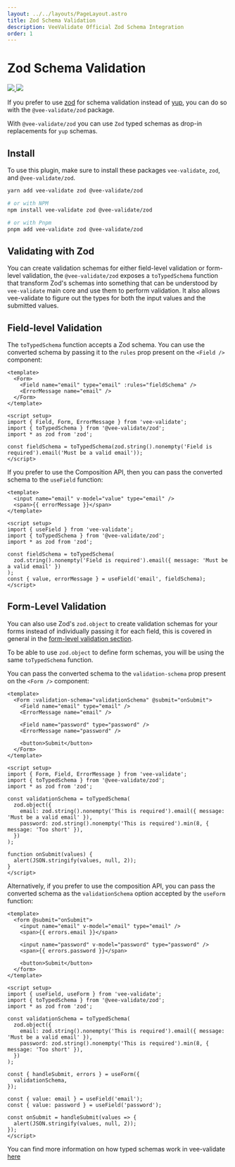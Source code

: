 ```yaml
---
layout: ../../layouts/PageLayout.astro
title: Zod Schema Validation
description: VeeValidate Official Zod Schema Integration
order: 1
---
```



# Zod Schema Validation

<div class="mb-10 w-full flex items-center justify-center">
  <a href="https://vee-validate.logaretm.com/v4/guide/global-validators" target="_blank">
    <img class="h-40" src="https://github.com/logaretm/vee-validate/raw/main/logo.png" />
  </a>

  <a class="ml-4" href="https://vee-validate.logaretm.com/v4/guide/global-validators" target="_blank">
    <img class="h-40" src="https://github.com/colinhacks/zod/raw/master/logo.svg" />
  </a>
</div>

If you prefer to use [zod](https://github.com/colinhacks/zod) for schema validation instead of [yup](https://github.com/jquense/yup), you can do so with the `@vee-validate/zod` package.

With `@vee-validate/zod` you can use `Zod` typed schemas as drop-in replacements for `yup` schemas.

## Install

To use this plugin, make sure to install these packages `vee-validate`, `zod`, and `@vee-validate/zod`.

```sh
yarn add vee-validate zod @vee-validate/zod

# or with NPM
npm install vee-validate zod @vee-validate/zod

# or with Pnpm
pnpm add vee-validate zod @vee-validate/zod
```

## Validating with Zod

You can create validation schemas for either field-level validation or form-level validation, the `@vee-validate/zod` exposes a `toTypedSchema` function that transform Zod's schemas into something that can be understood by `vee-validate` main core and use them to perform validation. It also allows vee-validate to figure out the types for both the input values and the submitted values.

## Field-level Validation

The `toTypedSchema` function accepts a Zod schema. You can use the converted schema by passing it to the `rules` prop present on the `<Field />` component:

```vue
<template>
  <Form>
    <Field name="email" type="email" :rules="fieldSchema" />
    <ErrorMessage name="email" />
  </Form>
</template>

<script setup>
import { Field, Form, ErrorMessage } from 'vee-validate';
import { toTypedSchema } from '@vee-validate/zod';
import * as zod from 'zod';

const fieldSchema = toTypedSchema(zod.string().nonempty('Field is required').email('Must be a valid email'));
</script>
```

If you prefer to use the Composition API, then you can pass the converted schema to the `useField` function:

```vue
<template>
  <input name="email" v-model="value" type="email" />
  <span>{{ errorMessage }}</span>
</template>

<script setup>
import { useField } from 'vee-validate';
import { toTypedSchema } from '@vee-validate/zod';
import * as zod from 'zod';

const fieldSchema = toTypedSchema(
  zod.string().nonempty('Field is required').email({ message: 'Must be a valid email' })
);
const { value, errorMessage } = useField('email', fieldSchema);
</script>
```

## Form-Level Validation

You can also use Zod's `zod.object` to create validation schemas for your forms instead of individually passing it for each field, this is covered in general in the [form-level validation section](/guide/components/validation).

To be able to use `zod.object` to define form schemas, you will be using the same `toTypedSchema` function.

You can pass the converted schema to the `validation-schema` prop present on the `<Form />` component:

```vue
<template>
  <Form :validation-schema="validationSchema" @submit="onSubmit">
    <Field name="email" type="email" />
    <ErrorMessage name="email" />

    <Field name="password" type="password" />
    <ErrorMessage name="password" />

    <button>Submit</button>
  </Form>
</template>

<script setup>
import { Form, Field, ErrorMessage } from 'vee-validate';
import { toTypedSchema } from '@vee-validate/zod';
import * as zod from 'zod';

const validationSchema = toTypedSchema(
  zod.object({
    email: zod.string().nonempty('This is required').email({ message: 'Must be a valid email' }),
    password: zod.string().nonempty('This is required').min(8, { message: 'Too short' }),
  })
);

function onSubmit(values) {
  alert(JSON.stringify(values, null, 2));
}
</script>
```

Alternatively, if you prefer to use the composition API, you can pass the converted schema as the `validationSchema` option accepted by the `useForm` function:

```vue
<template>
  <form @submit="onSubmit">
    <input name="email" v-model="email" type="email" />
    <span>{{ errors.email }}</span>

    <input name="password" v-model="password" type="password" />
    <span>{{ errors.password }}</span>

    <button>Submit</button>
  </form>
</template>

<script setup>
import { useField, useForm } from 'vee-validate';
import { toTypedSchema } from '@vee-validate/zod';
import * as zod from 'zod';

const validationSchema = toTypedSchema(
  zod.object({
    email: zod.string().nonempty('This is required').email({ message: 'Must be a valid email' }),
    password: zod.string().nonempty('This is required').min(8, { message: 'Too short' }),
  })
);

const { handleSubmit, errors } = useForm({
  validationSchema,
});

const { value: email } = useField('email');
const { value: password } = useField('password');

const onSubmit = handleSubmit(values => {
  alert(JSON.stringify(values, null, 2));
});
</script>
```

<DocTip title="TypeScript Form Values Inference">

You can find more information on how typed schemas work in vee-validate [here](/guide/composition-api/typed-schema#zod)

</DocTip>
